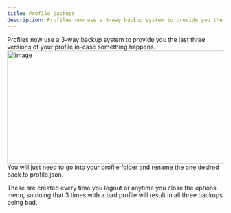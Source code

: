 ```yaml
---
title: Profile backups
description: Profiles now use a 3-way backup system to provide you the last three versions of your profile in-case something happens.
---
```


Profiles now use a 3-way backup system to provide you the last three versions of your profile in-case something happens.  
<img width="791" height="263" alt="image" src="https://github.com/user-attachments/assets/69e05252-0ada-41ff-981b-c4a45165699e" />  
You will just need to go into your profile folder and rename the one desired back to profile.json.  

These are created every time you logout or anytime you close the options menu, so doing that 3 times with a bad profile will result in all three backups being bad.